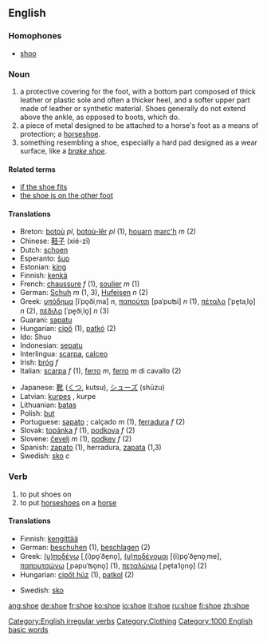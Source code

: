==English==
===Homophones===
*[[shoo]]
===Noun===
{{en-noun|shoe|shoes}}
#a protective covering for the foot, with a bottom part composed of thick leather or plastic sole and often a thicker heel, and a softer upper part made of leather or synthetic material. Shoes generally do not extend above the ankle, as opposed to boots, which do.
#a piece of metal designed to be attached to a horse's foot as a means of protection; a [[horseshoe]].
#something resembling a shoe, especially a hard pad designed as a wear surface, like a ''[[brake shoe]]''.

====Related terms====
*[[if the shoe fits]]
*[[the shoe is on the other foot]]

====Translations====
{{top}}
*Breton: [[botoù]] ''pl'', [[botoù-lêr]] ''pl'' (1), [[houarn]] [[marc'h]] ''m'' (2)
*Chinese: [[鞋子]] (xié-zǐ)
*Dutch: [[schoen]]
*Esperanto: [[ŝuo]]
*Estonian: [[king#Estonian|king]]
*Finnish: [[kenkä]]
*French: [[chaussure]] ''f'' (1), [[soulier]] ''m'' (1)
*German: [[Schuh]] ''m'' (1, 3), [[Hufeisen]] ''n'' (2)
*Greek: [[υπόδημα]] [iˈpo̞ðiˌma] ''n'', [[παπούτσι]] [paˈpuʦi] ''n'' (1), [[πέταλο]] [ˈpe̞taˌlo̞] ''n'' (2), [[πέδιλο]] [ˈpe̞ðiˌlo̞] ''n'' (3)
*Guaraní: [[sapatu]]
*Hungarian: [[cipő]] (1), [[patkó]] (2)
*Ido: Shuo
*Indonesian: [[sepatu]]
*Interlingua: [[scarpa]], [[calceo]]
*Irish: [[bróg]] ''f''
*Italian: [[scarpa]] ''f'' (1), [[ferro]] ''m'', [[ferro]] ''m'' di cavallo (2)
{{mid}}
*Japanese: [[靴]] ([[くつ]], kutsu), [[シューズ]] (shūzu)
*Latvian: [[kurpes]] {{f}} {{p}}, kurpe {{s}}
*Lithuanian: [[batas]]
*Polish: [[but]] {{m}}
*Portuguese: [[sapato]] ; calçado ''m'' (1), [[ferradura]] ''f'' (2)
*Slovak: [[topánka]] ''f'' (1), [[podkova]] ''f'' (2)
*Slovene: [[čevelj]] ''m'' (1), [[podkev]] ''f'' (2)
*Spanish: [[zapato]] (1), herradura, [[zapata]] (1,3)
*Swedish: [[sko]] ''c''
{{bottom}}

===Verb===
[[Category:English irregular verbs]]
{{en-verb2|'''to shoe'''|'''[[shoes]]'''|'''[[shod]]'''|'''[[shod]]'''|'''[[shoeing]]'''}}

#to put shoes on
#to put [[horseshoe]]s on a [[horse]]

====Translations====
{{top}}
*Finnish: [[kengittää]]
*German: [[beschuhen]] (1), [[beschlagen]] (2)
*Greek: [[(υ)ποδένω]] [ˌ(i)po̞ˈðe̞no̞], [[(υ)ποδένομαι]] [(i)po̞ˈðe̞no̞ˌme], [[παπουτσώνω]] [ˌpapuˈʦo̞no̞] (1), [[πεταλώνω]] [ˌpe̞taˈlo̞no̞] (2)
*Hungarian: [[cipőt húz]] (1), [[patkol]] (2)
{{mid}}
*Swedish: [[sko]]
{{bottom}}

[[Category:Clothing]]

[[Category:1000 English basic words]]

[[ang:shoe]]
[[de:shoe]]
[[fr:shoe]]
[[ko:shoe]]
[[io:shoe]]
[[it:shoe]]
[[ru:shoe]]
[[fi:shoe]]
[[zh:shoe]]